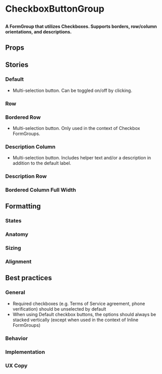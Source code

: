 
# CheckboxButtonGroup

##

<h4>
  A FormGroup that utilizes Checkboxes. Supports borders, row/column orientations, and descriptions.
</h4>

<Canvas>
  <Story id="components-form-elements-checkboxbuttongroup--default"/>
</Canvas>


## Props

<ArgTypes of={CheckboxButtonGroup} />

## Stories

### Default

- Multi-selection button. Can be toggled on/off by clicking.

<Canvas>
  <Story id="components-form-elements-checkboxbuttongroup--default"/>
</Canvas>

### Row

<Canvas>
  <Story id="components-form-elements-checkboxbuttongroup--row"/>
</Canvas>

### Bordered Row

- Multi-selection button. Only used in the context of Checkbox FormGroups.

<Canvas>
  <Story id="components-form-elements-checkboxbuttongroup--bordered-row"/>
</Canvas>

### Description Column

- Multi-selection button. Includes helper text and/or a description in addition to the default label.

<Canvas>
  <Story id="components-form-elements-checkboxbuttongroup--description-column"/>
</Canvas>

### Description Row

<Canvas>
  <Story id="components-form-elements-checkboxbuttongroup--description-row"/>
</Canvas>

### Bordered Column Full Width

<Canvas>
  <Story id="components-form-elements-checkboxbuttongroup--bordered-column-full-width"/>
</Canvas>

## Formatting

### States

### Anatomy

### Sizing

### Alignment


## Best practices

### General

- Required checkboxes (e.g. Terms of Service agreement, phone verification) should be unselected by default
- When using Default checkbox buttons, the options should always be stacked vertically (except when used in the context of Inline FormGroups)

### Behavior

### Implementation

### UX Copy
